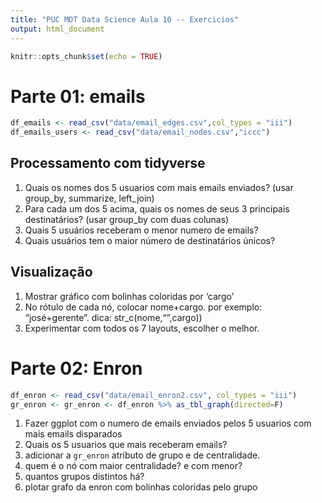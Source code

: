 ```yaml
---
title: "PUC MDT Data Science Aula 10 -- Exercicios"
output: html_document
---
```


```r
knitr::opts_chunk$set(echo = TRUE)
```

# Parte 01: emails

```r
df_emails <- read_csv("data/email_edges.csv",col_types = "iii")
df_emails_users <- read_csv("data/email_nodes.csv","iccc")
```

## Processamento com tidyverse

1) Quais os nomes dos 5 usuarios com mais emails enviados? (usar group_by, summarize, left_join)
2) Para cada um dos 5 acima, quais os nomes de seus 3 principais destinatários? (usar group_by com duas colunas)
3) Quais 5 usuários receberam o menor numero de emails?
4) Quais usuários tem o maior número de destinatários únicos?

## Visualização

1) Mostrar gráfico com bolinhas coloridas por 'cargo'
2) No rótulo de cada nó, colocar nome+cargo. por exemplo: "josé+gerente". dica: str_c(nome,"\n",cargo))
3) Experimentar com todos os 7 layouts, escolher o melhor.

# Parte 02: Enron

```r
df_enron <- read_csv("data/email_enron2.csv", col_types = "iii")
gr_enron <- gr_enron <- df_enron %>% as_tbl_graph(directed=F)
```

1) Fazer ggplot com o numero de emails enviados pelos 5 usuarios com mais emails disparados
2) Quais os 5 usuarios que mais receberam emails?
3) adicionar a `gr_enron` atributo de grupo e de centralidade.
4) quem é o nó com maior centralidade? e com menor?
5) quantos grupos distintos há?
6) plotar grafo da enron com bolinhas coloridas pelo grupo
